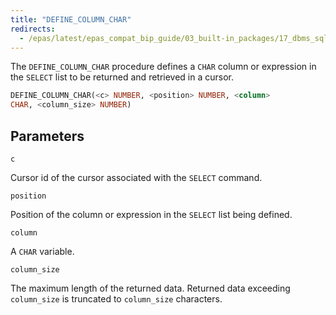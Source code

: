 ```yaml
---
title: "DEFINE_COLUMN_CHAR"
redirects:
  - /epas/latest/epas_compat_bip_guide/03_built-in_packages/17_dbms_sql/09_define_column_char/ #generated for docs/epas/reorg-role-use-case-mode
---
```


The `DEFINE_COLUMN_CHAR` procedure defines a `CHAR` column or expression in the `SELECT` list to be returned and retrieved in a cursor.

```sql
DEFINE_COLUMN_CHAR(<c> NUMBER, <position> NUMBER, <column>
CHAR, <column_size> NUMBER)
```

## Parameters

`c`

 Cursor id of the cursor associated with the `SELECT` command.

`position`

 Position of the column or expression in the `SELECT` list being defined.

`column`

 A `CHAR` variable.

`column_size`

 The maximum length of the returned data. Returned data exceeding `column_size` is truncated to `column_size` characters.

